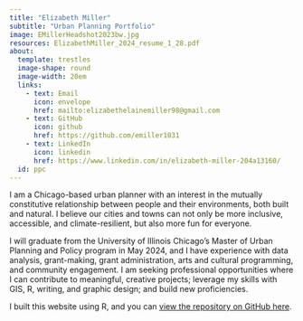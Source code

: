 ```yaml
---
title: "Elizabeth Miller"
subtitle: "Urban Planning Portfolio"
image: EMillerHeadshot2023bw.jpg
resources: ElizabethMiller_2024_resume_1_28.pdf
about:
  template: trestles
  image-shape: round
  image-width: 20em
  links:
    - text: Email
      icon: envelope
      href: mailto:elizabethelainemiller98@gmail.com
    - text: GitHub
      icon: github
      href: https://github.com/emiller1031
    - text: LinkedIn
      icon: linkedin
      href: https://www.linkedin.com/in/elizabeth-miller-204a13160/
  id: ppc
---
```


I am a Chicago-based urban planner with an interest in the mutually constitutive relationship between people and their environments, both built and natural. I believe our cities and towns can not only be more inclusive, accessible, and climate-resilient, but also more fun for everyone.

I will graduate from the University of Illinois Chicago's Master of Urban Planning and Policy program in May 2024, and I have experience with data analysis, grant-making, grant administration, arts and cultural programming, and community engagement. I am seeking professional opportunities where I can contribute to meaningful, creative projects; leverage my skills with GIS, R, writing, and graphic design; and build new proficiencies.

I built this website using R, and you can [view the repository on GitHub here](https://github.com/emiller1031/portfolio).
